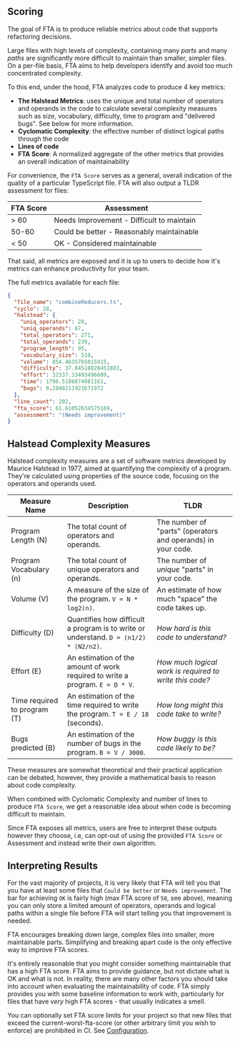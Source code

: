 ## Scoring

The goal of FTA is to produce reliable metrics about code that supports refactoring decisions.

Large files with high levels of complexity, containing many _parts_ and many _paths_ are significantly more difficult to maintain than smaller, simpler files. On a per-file basis, FTA aims to help developers identify and avoid too much concentrated complexity.

To this end, under the hood, FTA analyzes code to produce 4 key metrics:

- **The Halstead Metrics**: uses the unique and total number of operators and operands in the code to calculate several complexity measures such as size, vocabulary, difficulty, time to program and "delivered bugs". See below for more information.
- **Cyclomatic Complexity**: the effective number of distinct logical paths through the code
- **Lines of code**
- **FTA Score**: A normalized aggregate of the other metrics that provides an overall indication of maintainability

For convenience, the `FTA Score` serves as a general, overall indication of the quality of a particular TypeScript file. FTA will also output a TLDR assessment for files:

| FTA Score | Assessment                                |
| --------- | ----------------------------------------- |
| > 60      | Needs Improvement - Difficult to maintain |
| 50-60     | Could be better - Reasonably maintainable |
| < 50      | OK - Considered maintainable              |

That said, all metrics are exposed and it is up to users to decide how it's metrics can enhance productivity for your team.

The full metrics available for each file:

```json
{
  "file_name": "combineReducers.ts",
  "cyclo": 28,
  "halstead": {
    "uniq_operators": 28,
    "uniq_operands": 67,
    "total_operators": 271,
    "total_operands": 239,
    "program_length": 95,
    "vocabulary_size": 510,
    "volume": 854.4635765015915,
    "difficulty": 37.84518828451883,
    "effort": 32337.33493496609,
    "time": 1796.5186074981161,
    "bugs": 0.2848211921671972
  },
  "line_count": 202,
  "fta_score": 61.61052634575169,
  "assessment": "(Needs improvement)"
}
```

## Halstead Complexity Measures

Halstead complexity measures are a set of software metrics developed by Maurice Halstead in 1977, aimed at quantifying the complexity of a program. They're calculated using properties of the source code, focusing on the operators and operands used.

| Measure Name                 | Description                                                                           | TLDR                                                         |
| ---------------------------- | ------------------------------------------------------------------------------------- | ------------------------------------------------------------ |
| Program Length (N)           | The total count of operators and operands.                                            | The number of "parts" (operators and operands) in your code. |
| Program Vocabulary (n)       | The total count of unique operators and operands.                                     | The number of _unique_ "parts" in your code.                 |
| Volume (V)                   | A measure of the size of the program. `V = N * log2(n)`.                              | An estimate of how much "space" the code takes up.           |
| Difficulty (D)               | Quantifies how difficult a program is to write or understand. `D = (n1/2) * (N2/n2)`. | _How hard is this code to understand?_                       |
| Effort (E)                   | An estimation of the amount of work required to write a program. `E = D * V`.         | _How much logical work is required to write this code?_      |
| Time required to program (T) | An estimation of the time required to write the program. `T = E / 18` (seconds).      | _How long might this code take to write?_                    |
| Bugs predicted (B)           | An estimation of the number of bugs in the program. `B = V / 3000`.                   | _How buggy is this code likely to be?_                       |

These measures are somewhat theoretical and their practical application can be debated, however, they provide a mathematical basis to reason about code complexity.

When combined with Cyclomatic Complexity and number of lines to produce `FTA Score`, we get a reasonable idea about when code is becoming difficult to maintain.

Since FTA exposes all metrics, users are free to interpret these outputs however they choose, i.e, can opt-out of using the provided `FTA Score` or Assessment and instead write their own algorithm.

## Interpreting Results

For the vast majority of projects, it is very likely that FTA will tell you that you have at least some files that `Could be better` or `Needs improvement`. The bar for achieving `OK` is fairly high (max FTA score of `50`, see above), meaning you can only store a limited amount of operators, operands and logical paths within a single file before FTA will start telling you that improvement is needed.

FTA encourages breaking down large, complex files into smaller, more maintainable parts. Simplifying and breaking apart code is the only effective way to improve FTA scores.

It's entirely reasonable that you might consider something maintainable that has a high FTA score. FTA aims to provide guidance, but not dictate what is OK and what is not. In reality, there are many other factors you should take into account when evaluating the maintainability of code. FTA simply provides you with some baseline information to work with, particularly for files that have _very_ high FTA scores - that usually indicates a smell.

You can optionally set FTA score limits for your project so that new files that exceed the current-worst-fta-score (or other arbitrary limit you wish to enforce) are prohibited in CI. See [Configuration](/docs/configuration).
